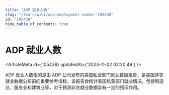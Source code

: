 ```yaml
---
title: "ADP 就业人数"
slug: "/learn/wiki/adp-employment-number-105438"
id: "105438"
hide_table_of_contents: true
---
```



# ADP 就业人数

<ArticleMeta id={105438} updatedAt={'2023-11-02 02:20:49'} />
<div className='border-solid border-b border-t-0 my-4 border-[var(--ifm-color-gray-300)]' />

ADP 就业人数指的是由 ADP 公司发布的美国私营部门就业数据报告，是美国非农就业数据公布前的重要参考指标。该报告会统计美国私营部门就业情况，包括制造业、服务业和建筑业等，对于预测非农就业数据具有一定的预示作用。
